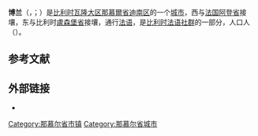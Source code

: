 {{noteTA|G1=法国地名}}
{{Infobox Belgium municipality
|name             = 博兰
|native_name      = <small>{{native name|fr|Beauraing}}<br>{{native name|wa|Biarin}}</small>
|type             = {{BEL}}[[比利时城市列表|城市]]
|picture          = Beauraing JPG01.jpg
|picture-legend   = 博兰市中心
|map              = Beauraing Namur Belgium Map.png
|map-legend       = 博兰在[[那慕爾省|那慕爾省]]的位置
|arms             = CommunesBelgique-Beauraing.svg
|flag             = Flag of Beauraing.svg
|region           = {{BE-REG-WAL}}
|community        = {{BE-FR}}
|province         = {{BE-PROV-NM}}
|arrondissement   = [[迪南區_(比利時)|迪南区]]
|nis              = 91013
|pyramid-date     =
|0-19=
|20-64=
|65=
|foreigners=
|foreigners-date  =
|mayor            = Marc Lejeune ([[人道主义民主中心|cdH]],EB)
|majority         = EB
|postal-codes     = 5570-5574, 5576
|telephone-area   = 082
|web              = [http://www.beauraing.be/ www.beauraing.be]
|coordinates      = {{coord|50|6.55|N|04|57.4|E|region:BE|display=inline,title}}
}}
'''博兰'''（{{lang-fr|Beauraing}}，{{IPA-fr|boʁɛ̃}}；{{lang-wa|Biarin}}）是[[比利时|比利时]][[瓦隆大区|瓦隆大区]][[那慕爾省|那慕爾省]][[迪南區_(比利時)|迪南区]]的一个[[比利时城市列表|城市]]，西与[[法国|法国]][[阿登省|阿登省]]接壤，东与比利时[[盧森堡省|盧森堡省]]接壤，通行[[法语|法语]]，是[[比利时法语社群|比利时法语社群]]的一部分，人口{{wikidata|property|normal+|P1082}}人（{{wikidata|qualifier|P1082|P585}}）。

== 参考文献 ==
{{Reflist}}

==外部链接==
* {{Commons category-inline|Beauraing}}

{{那慕尔省市镇}}
{{Authority control}}
{{DEFAULTSORT:Beauraing}}
[[Category:那慕尔省市镇|Category:那慕尔省市镇]]
[[Category:那慕尔省城市|Category:那慕尔省城市]]
{{Namur-geo-stub}}
